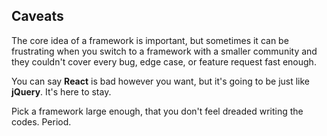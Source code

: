 ## Caveats

The core idea of a framework is important, but sometimes it can be frustrating when you switch to a framework with a smaller community
and they couldn't cover every bug, edge case, or feature request fast enough.

You can say **React** is bad however you want, but it's going to be just like **jQuery**. It's here to stay.

Pick a framework large enough, that you don't feel dreaded writing the codes. Period.

